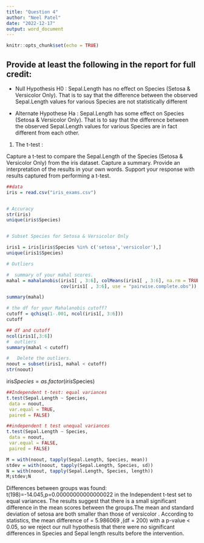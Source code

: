 ```yaml
---
title: "Question 4"
author: "Neel Patel"
date: "2022-12-17"
output: word_document
---
```


```r
knitr::opts_chunk$set(echo = TRUE)
```

## Provide at least the following in the report for full credit: 

- Null Hypothesis H0 : Sepal.Length has no effect on Species (Setosa & Versicolor Only). That is to say that the difference between the observed Sepal.Length values for various Species are not statistically different

- Alternate Hypothese Ha : Sepal.Length has some effect on Species (Setosa & Versicolor Only). That is to say that the difference between the observed Sepal.Length values for various Species are in fact different from each other.

(1) The t-test :

Capture a t-test to compare the  Sepal.Length of the Species (Setosa & Versicolor Only) from the iris dataset. 
Capture a summary. 
Provide an interpretation of the results in your own words.  Support your response with results captured from performing a t-test.

```r
##data
iris = read.csv("iris_exams.csv")


# Accuracy
str(iris)
unique(iris$Species)


# Subset Species for Setosa & Versicolor Only

iris1 = iris[iris$Species %in% c('setosa','versicolor'),]
unique(iris1$Species)
```

```r
# Outliers

#  summary of your mahal scores.
mahal = mahalanobis(iris1[ , 3:6], colMeans(iris1[ , 3:6], na.rm = TRUE),
                    cov(iris1[ , 3:6], use = "pairwise.complete.obs"))

summary(mahal)

# the df for your Mahalanobis cutoff?
cutoff = qchisq(1-.001, ncol(iris1[, 3:6]))
cutoff

## df and cutoff
ncol(iris1[,3:6])
#  outliers
summary(mahal < cutoff)

#  	Delete the outliers.
noout = subset(iris1, mahal < cutoff)
str(noout)

```
iris$Species = as.factor(iris$Species)

```r
##Independent t-test: equal variances
t.test(Sepal.Length ~ Species,
 data = noout,
 var.equal = TRUE,
 paired = FALSE)

##independent t test unequal variances
t.test(Sepal.Length ~ Species,
 data = noout,
 var.equal = FALSE,
 paired = FALSE)

M = with(noout, tapply(Sepal.Length, Species, mean))
stdev = with(noout, tapply(Sepal.Length, Species, sd))
N = with(noout, tapply(Sepal.Length, Species, length))
M;stdev;N

```
Differences between groups was found: t(198)=-14.045,p=0.00000000000000022 in the Independent t-test set to equal variances. The results suggest that there is a small significant difference in the mean scores between the groups.The mean and standard deviation of setosa are both smaller than those of versicolor . According to statistics, the mean difference of = 5.986069 ,(df = 200) with a p-value < 0.05, so we reject our null hypothesis that there were no significant differences in Species and Sepal length results before the intervention.


